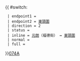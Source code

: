 {{ #switch: {{{format|}}}
  | endpoint1 = {{bt|元朗|福德街}}
  | endpoint2 = [[東頭圍]]
  | direction = 2
  | status = 
  | inline = [[元朗]]（福德街） ↔ [[東頭圍]]
  | normal =
  | full =
}}<noinclude>[[category:新界專線小巴路線模板|074A]]</noinclude>
